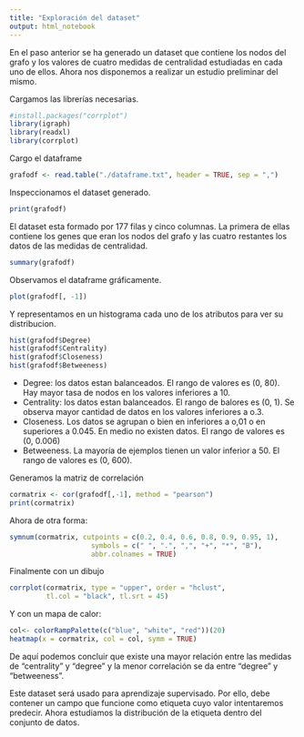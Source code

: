 ---
title: "Exploración del dataset"
output: html_notebook
---

En el paso anterior se ha generado un dataset que contiene los nodos del grafo y los valores de cuatro medidas de centralidad estudiadas en cada uno de ellos.
Ahora nos disponemos a realizar un estudio preliminar del mismo.

Cargamos las librerías necesarias. 
```{r}
#install.packages("corrplot")
library(igraph)
library(readxl)
library(corrplot)
```
Cargo el dataframe
```{r}
grafodf <- read.table("./dataframe.txt", header = TRUE, sep = ",")
```

Inspeccionamos el dataset generado.
```{r}
print(grafodf)
```

El dataset esta formado por 177 filas y cinco columnas. La primera de ellas contiene los genes que eran los nodos del grafo y las cuatro restantes los datos de las medidas de centralidad.

```{r}
summary(grafodf)
```

Observamos el dataframe gráficamente.
```{r}
plot(grafodf[, -1])
```

Y representamos en un histograma cada uno de los atributos para ver su distribucion.
```{r}
hist(grafodf$Degree)
hist(grafodf$Centrality)
hist(grafodf$Closeness)
hist(grafodf$Betweeness)
```
- Degree: los datos estan balanceados. El rango de valores es (0, 80). Hay mayor tasa de nodos en los valores inferiores a 10.
- Centrality: los datos estan balanceados. El rango de balores es (0, 1). Se observa mayor cantidad de datos en los valores inferiores a o.3.
- Closeness. Los datos se agrupan o bien en inferiores a o,01 o en superiores a 0.045. En medio no existen datos. El rango de valores es (0, 0.006)
- Betweeness. La mayoría de ejemplos tienen un valor inferior a 50. El rango de valores es (0, 600).



Generamos la matriz de correlación
```{r}
cormatrix <- cor(grafodf[,-1], method = "pearson")
print(cormatrix)
```
Ahora de otra forma: 
```{r}
symnum(cormatrix, cutpoints = c(0.2, 0.4, 0.6, 0.8, 0.9, 0.95, 1),
                    symbols = c(" ", ".", ",", "+", "*", "B"),
                    abbr.colnames = TRUE)
```
Finalmente con un dibujo
```{r}
corrplot(cormatrix, type = "upper", order = "hclust", 
         tl.col = "black", tl.srt = 45)
```

Y con un mapa de calor:
```{r}
col<- colorRampPalette(c("blue", "white", "red"))(20)
heatmap(x = cormatrix, col = col, symm = TRUE)
```

De aquí podemos concluir que existe una mayor relación entre las medidas de "centrality" y "degree" y la menor correlación se da entre "degree" y "betweeness". 


Este dataset será usado para aprendizaje supervisado.
Por ello, debe contener un campo que funcione como etiqueta cuyo valor intentaremos predecir.
Ahora estudiamos la distribución de la etiqueta dentro del conjunto de datos.

